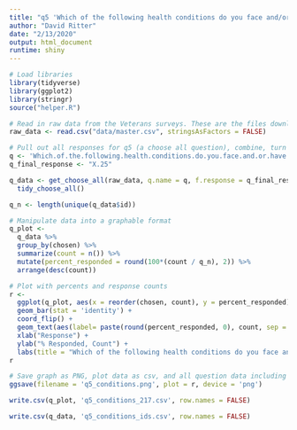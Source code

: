```yaml
---
title: "q5 'Which of the following health conditions do you face and/or have been diagnosed with? (Please select all that apply)' (Veterans)"
author: "David Ritter"
date: "2/13/2020"
output: html_document
runtime: shiny
---
```


```r
# Load libraries
library(tidyverse)
library(ggplot2)
library(stringr)
source("helper.R")
```

```r
# Read in raw data from the Veterans surveys. These are the files downloaded from survey monkey saved as a .csv
raw_data <- read.csv("data/master.csv", stringsAsFactors = FALSE)
```

```r
# Pull out all responses for q5 (a choose all question), combine, turn into a tidy data format for further processing then d <- tidy_choose_all(q)etermine 'question n'
q <- 'Which.of.the.following.health.conditions.do.you.face.and.or.have.been.diagnosed.with...Please.select.all.that.apply.'
q_final_response <- "X.25"

q_data <- get_choose_all(raw_data, q.name = q, f.response = q_final_response) %>%
  tidy_choose_all()

q_n <- length(unique(q_data$id))
```

```r
# Manipulate data into a graphable format
q_plot <-
  q_data %>%
  group_by(chosen) %>%
  summarize(count = n()) %>%
  mutate(percent_responded = round(100*(count / q_n), 2)) %>%
  arrange(desc(count))
```

```r
# Plot with percents and response counts
r <- 
  ggplot(q_plot, aes(x = reorder(chosen, count), y = percent_responded)) +
  geom_bar(stat = 'identity') +
  coord_flip() +
  geom_text(aes(label= paste(round(percent_responded, 0), count, sep = "%:"))) +
  xlab("Response") +
  ylab("% Responded, Count") +
  labs(title = "Which of the following health conditions do you face and or have been diagnosed with... Please select all that apply", subtitle = q_n)
r
```

```r
# Save graph as PNG, plot data as csv, and all question data including response IDs as csv (save question n and N at end of plot file as "_x.x")
ggsave(filename = 'q5_conditions.png', plot = r, device = 'png')

write.csv(q_plot, 'q5_conditions_217.csv', row.names = FALSE)

write.csv(q_data, 'q5_conditions_ids.csv', row.names = FALSE)
```
